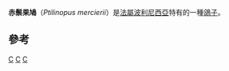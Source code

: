<!-- This article was auto-generated by [[User:Polbot|User:Polbot]]. -->
{{Speciesbox
| genus = Ptilinopus
| species = mercierii
| status = EX
| status_system = iucn3.1
| image = Ptilinopus mercierii mercierii.jpg
| status_ref = <ref name=IUCN>{{IUCN2006|assessors=BirdLife International|year=2004|id=18780|title=Ptilinopus mercierii|downloaded=24 July 2007}}</ref>
| authority = (Des Murs & Prévost, 1849)
}}

'''赤鬃果鳩'''（''Ptilinopus mercierii''）是[[法屬波利尼西亞|法屬波利尼西亞]]特有的一種[[鴿子|鴿子]]。

==參考==
{{reflist}}
{{Taxonbar}}

[[Category:IUCN紅色名錄絕滅物種|C]]
[[Category:果鳩屬|C]]
[[Category:1849年描述的鸟类|C]]
